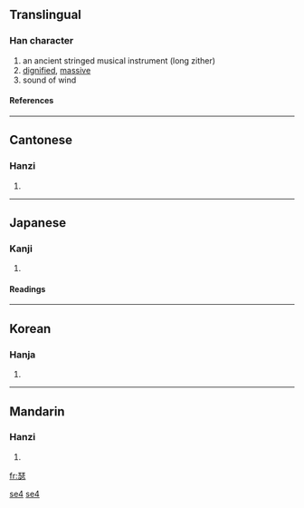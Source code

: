 ==Translingual==
===Han character===
{{Han char|rn=96|rad=玉|as=09|sn=13|four=1133<sub>1</sub>|canj=一土心竹 (MGPH)}}
# an ancient stringed musical instrument (long zither)
# [[dignified]], [[massive]]
# sound of wind
====References====
{{Han ref|kx=0738.110|dkj=21133|dj=1149.020|hdz=21125.050|uh=745F|ud=29791|bh=B7E6|bd=47078}}

----
==Cantonese==
===Hanzi===
{{yue-hanzi|jyut=|y=sat1}}
# {{defn|Cantonese}}

----
==Japanese==
===Kanji===
{{ja-kanji|grade=|rs=玉09}}
# {{defn|Japanese}} 
====Readings====
{{ja-readings|on=[[しつ]] (shitsu)|kun=[[おおごと]] (oogoto)|nanori=}}

----
==Korean==
===Hanja===
{{ko-hanja|hangeul=슬|eumhun=|rv=seul|mr=sŭl|y=sul}}
# {{defn|Korean}}

----
==Mandarin==
===Hanzi===
{{cmn-hanzi|pin=[[sè]] (se4)|wg=se<sup>4</sup>}}
# {{defn|Mandarin}}

[[fr:瑟]]
[[Category:zh-cn:Musical instruments|se4]]
[[Category:zh-tw:Musical instruments|se4]]